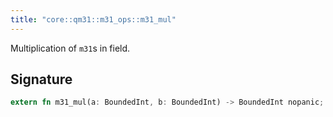 ```yaml
---
title: "core::qm31::m31_ops::m31_mul"
---
```


Multiplication of `m31`s in field.



## Signature

```rust
extern fn m31_mul(a: BoundedInt, b: BoundedInt) -> BoundedInt nopanic;
```



